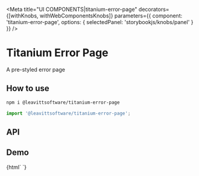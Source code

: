 

<Meta
  title="UI COMPONENTS|titanium-error-page"
  decorators={[withKnobs, withWebComponentsKnobs]}
  parameters={{ component: 'titanium-error-page', options: { selectedPanel: 'storybookjs/knobs/panel' } }}
/>

# Titanium Error Page

A pre-styled error page

## How to use

```bash
npm i @leavittsoftware/titanium-error-page
```

```js
import '@leavittsoftware/titanium-error-page';
```

## API

<Props of="titanium-error-page" />

## Demo

<Preview withToolbar>
  <Story name="Docs">{html` <titanium-error-page></titanium-error-page> `}</Story>
</Preview>
